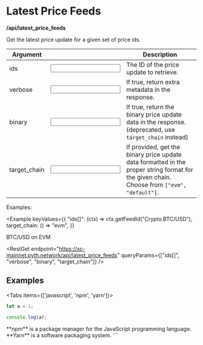 
# Latest Price Feeds

**/api/latest_price_feeds**

Get the latest price update for a given set of price ids.

| Argument                                  |                             | Description                                                                                                                                |
| ----------------------------------------- | --------------------------- | ------------------------------------------------------------------------------------------------------------------------------------------ |
| <Arg required={true} type="hex">ids</Arg> | <Input id="ids[]" />        | The ID of the price update to retrieve.                                                                                                    |
| <Arg type="boolean">verbose</Arg>         | <Input id="verbose" />      | If true, return extra metadata in the response.                                                                                            |
| <Arg type="boolean">binary</Arg>          | <Input id="binary" />       | If true, return the binary price update data in the response. (deprecated, use `target_chain` instead)                                     |
| <Arg type="enum">target_chain</Arg>       | <Input id="target_chain" /> | If provided, get the binary price update data formatted in the proper string format for the given chain. Choose from `["evm", "default"]`. |

Examples:

<Example
  keyValues={{
    "ids[]": (ctx) => ctx.getFeedId("Crypto.BTC/USD"),
    target_chain: () => "evm",
  }}
>
  BTC/USD on EVM
</Example>

<RestGet
  endpoint="https://xc-mainnet.pyth.network/api/latest_price_feeds"
  queryParams={["ids[]", "verbose", "binary", "target_chain"]}
/>

## Examples

<Tabs items={['javascript', 'npm', 'yarn']}>
  <Tab>
  ```js filename="demo.js" {3} copy
  let a = 1;

console.log(a);

```
</Tab>
<Tab>
  **npm** is a package manager for the JavaScript programming language.
</Tab>
<Tab>
  **Yarn** is a software packaging system.
</Tab>
</Tabs>
```
